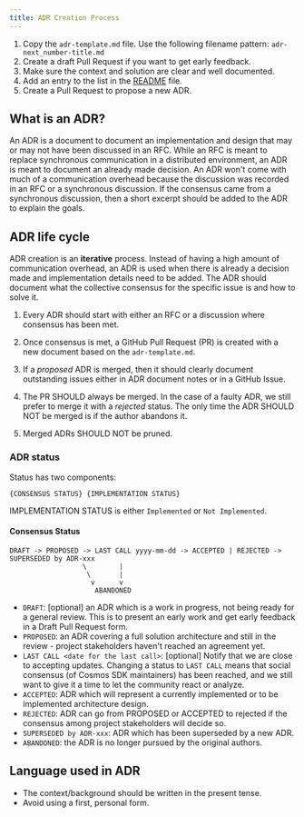 ```yaml
---
title: ADR Creation Process
---
```


1. Copy the `adr-template.md` file. Use the following filename pattern: `adr-next_number-title.md`
2. Create a draft Pull Request if you want to get early feedback.
3. Make sure the context and solution are clear and well documented.
4. Add an entry to the list in the [README](/docs/sdk/v0.53/build/architecture/README) file.
5. Create a Pull Request to propose a new ADR.

## What is an ADR?

An ADR is a document to document an implementation and design that may or may not have been discussed in an RFC. While an RFC is meant to replace synchronous communication in a distributed environment, an ADR is meant to document an already made decision. An ADR won't come with much of a communication overhead because the discussion was recorded in an RFC or a synchronous discussion. If the consensus came from a synchronous discussion, then a short excerpt should be added to the ADR to explain the goals.

## ADR life cycle

ADR creation is an **iterative** process. Instead of having a high amount of communication overhead, an ADR is used when there is already a decision made and implementation details need to be added. The ADR should document what the collective consensus for the specific issue is and how to solve it.

1. Every ADR should start with either an RFC or a discussion where consensus has been met.

2. Once consensus is met, a GitHub Pull Request (PR) is created with a new document based on the `adr-template.md`.

3. If a *proposed* ADR is merged, then it should clearly document outstanding issues either in ADR document notes or in a GitHub Issue.

4. The PR SHOULD always be merged. In the case of a faulty ADR, we still prefer to  merge it with a *rejected* status. The only time the ADR SHOULD NOT be merged is if the author abandons it.

5. Merged ADRs SHOULD NOT be pruned.

### ADR status

Status has two components:

```text
{CONSENSUS STATUS} {IMPLEMENTATION STATUS}
```

IMPLEMENTATION STATUS is either `Implemented` or `Not Implemented`.

#### Consensus Status

```text
DRAFT -> PROPOSED -> LAST CALL yyyy-mm-dd -> ACCEPTED | REJECTED -> SUPERSEDED by ADR-xxx
                  \        |
                   \       |
                    v      v
                     ABANDONED
```

* `DRAFT`: \[optional] an ADR which is a work in progress, not being ready for a general review. This is to present an early work and get early feedback in a Draft Pull Request form.
* `PROPOSED`: an ADR covering a full solution architecture and still in the review - project stakeholders haven't reached an agreement yet.
* `LAST CALL <date for the last call>`: \[optional] Notify that we are close to accepting updates. Changing a status to `LAST CALL` means that social consensus (of Cosmos SDK maintainers) has been reached, and we still want to give it a time to let the community react or analyze.
* `ACCEPTED`: ADR which will represent a currently implemented or to be implemented architecture design.
* `REJECTED`: ADR can go from PROPOSED or ACCEPTED to rejected if the consensus among project stakeholders will decide so.
* `SUPERSEDED by ADR-xxx`: ADR which has been superseded by a new ADR.
* `ABANDONED`: the ADR is no longer pursued by the original authors.

## Language used in ADR

* The context/background should be written in the present tense.
* Avoid using a first, personal form.
